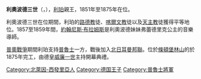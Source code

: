 {{Unreferenced|time=2020-08-28T04:06:40+00:00}}
{{Infobox noble
| name        = 利奧波德三世
| image       = LeopoldIIILippe.jpg
| succession  = 利珀親王
| reign       = 1851年1月1日 — 1875年12月8日
| predecessor = [[利奧波德二世|利奧波德二世]]
| successor   = [[沃爾德馬_(利珀親王)|沃爾德馬]]
| birth_date  = {{birth date|df=yes|1821|09|1}} 
| birth_place = [[代特莫爾德|德特摩德]]
| death_date  = {{Death date and age|df=yes|1875|12|8|1821|09|1}} 
| death_place = 德特摩德
| father      = [[利奧波德二世_(利珀)|利奧波德二世]]
| mother      = [[施瓦茨堡-松德斯豪森的艾蜜莉|施瓦茨堡-松德斯豪森的艾蜜莉]]
}}
'''利奧波德三世'''（{{lang-de|Leopold III.}}，{{bd|1821年|9月1日|1875年|12月8日}}），[[利珀親王国|利珀]]親王，1851年至1875年在位。

利奧波德三世在位期間，利珀的[[信義宗|路德教]]徒、[[加爾文主義|喀爾文教]]徒以及[[天主教會|天主教]]徒獲得平等地位。1857至1859年間，[[約翰尼斯·布拉姆斯|約翰尼斯·布拉姆斯]]是利奧波德妹妹弗蕾德里克公主的音樂導師。

[[普奧戰爭|普奧戰爭]]期間利珀支持[[普魯士王國|普魯士]]一方，戰後加入[[北日耳曼邦聯|北日耳曼邦聯]]。位於[[條頓堡林山|條頓堡林山]]的{{le|赫爾曼紀念碑|Hermannsdenkmal}}於1875年完工，由德皇[[威廉一世_(德國)|威廉一世]]主持開幕典禮。

[[Category:北萊因-西發里亞人|Category:北萊因-西發里亞人]]
[[Category:德国王子|Category:德国王子]]
[[Category:普魯士將軍|Category:普魯士將軍]]